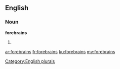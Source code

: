 ==English==

===Noun===
'''forebrains'''

# {{plural of|[[forebrain]]}}

[[Category:English plurals]]

[[ar:forebrains]]
[[fr:forebrains]]
[[ku:forebrains]]
[[my:forebrains]]